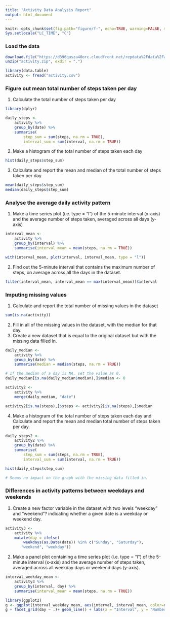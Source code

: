 ```yaml
---
title: "Activity Data Analysis Report"
output: html_document
---
```


```r
knitr::opts_chunk$set(fig.path="figure/f-", echo=TRUE, warning=FALSE, message=FALSE)
Sys.setlocale("LC_TIME", "C")
```

### Load the data
```r
download.file("https://d396qusza40orc.cloudfront.net/repdata%2Fdata%2Factivity.zip", "activity.zip")
unzip("activity.zip", exdir = ".")

library(data.table)
activity <- fread("activity.csv")
```

### Figure out mean total number of steps taken per day

1. Calculate the total number of steps taken per day
```r
library(dplyr)

daily_steps <-
    activity %>% 
    group_by(date) %>% 
    summarise(
        step_sum = sum(steps, na.rm = TRUE),
        interval_sum = sum(interval, na.rm = TRUE))
```

2. Make a histogram of the total number of steps taken each day
```r
hist(daily_steps$step_sum)
```

3. Calculate and report the mean and median of the total number of steps taken per day
```r
mean(daily_steps$step_sum)
median(daily_steps$step_sum)
```

### Analyse the average daily activity pattern

1. Make a time series plot (i.e. type = "l") of the 5-minute interval (x-axis) and the average number of steps taken, averaged across all days (y-axis)
```r
interval_mean <-
    activity %>%
    group_by(interval) %>%
    summarise(interval_mean = mean(steps, na.rm = TRUE))

with(interval_mean, plot(interval, interval_mean, type = "l"))
```

2. Find out the 5-minute interval that contains the maximum number of steps, on average across all the days in the dataset.
```r
filter(interval_mean, interval_mean == max(interval_mean))$interval
```

### Imputing missing values

1. Calculate and report the total number of missing values in the dataset
```r
sum(is.na(activity))
```

2. Fill in all of the missing values in the dataset, with the median for that day.
3. Create a new dataset that is equal to the original dataset but with the missing data filled in.
```r
daily_median <-
    activity %>%
    group_by(date) %>%
    summarise(median = median(steps, na.rm = TRUE))

# If the median of a day is NA, set the value as 0.
daily_median[is.na(daily_median$median),]$median <- 0

activity2 <-
    activity %>%
    merge(daily_median, "date")

activity2[is.na(steps),]$steps <- activity2[is.na(steps),]$median
```

4. Make a histogram of the total number of steps taken each day and Calculate and report the mean and median total number of steps taken per day.
```r
daily_steps2 <-
    activity2 %>% 
    group_by(date) %>% 
    summarise(
        step_sum = sum(steps, na.rm = TRUE),
        interval_sum = sum(interval, na.rm = TRUE))

hist(daily_steps$step_sum)

# Seems no impact on the graph with the missing data filled in.
```

### Differences in activity patterns between weekdays and weekends

1. Create a new factor variable in the dataset with two levels "weekday" and "weekend"? indicating whether a given date is a weekday or weekend day.
```r
activity3 <- 
    activity %>%
    mutate(day = ifelse(
        weekdays(as.Date(date)) %in% c("Sunday", "Saturday"),
       "weekend", "weekday"))
```

2. Make a panel plot containing a time series plot (i.e. type = "l") of the 5-minute interval (x-axis) and the average number of steps taken, averaged across all weekday days or weekend days (y-axis).
```r
interval_weekday_mean <-
    activity3 %>%
    group_by(interval, day) %>%
    summarise(interval_mean = mean(steps, na.rm = TRUE))

library(ggplot2)
g <- ggplot(interval_weekday_mean, aes(interval, interval_mean, color=day)) 
g + facet_grid(day ~ .)+ geom_line() + labs(x = "Interval", y = "Number of steps")
```